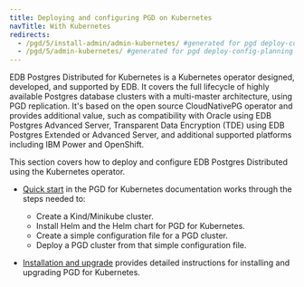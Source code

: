 ```yaml
---
title: Deploying and configuring PGD on Kubernetes
navTitle: With Kubernetes
redirects:
  - /pgd/5/install-admin/admin-kubernetes/ #generated for pgd deploy-config-planning reorg 
  - /pgd/5/admin-kubernetes/ #generated for pgd deploy-config-planning reorg 
---
```


EDB Postgres Distributed for Kubernetes is a Kubernetes operator designed, developed, and supported by EDB. It covers the full lifecycle of highly available Postgres database clusters with a multi-master architecture, using PGD replication. It's based on the open source CloudNativePG operator and provides additional value, such as compatibility with Oracle using EDB Postgres Advanced Server, Transparent Data Encryption (TDE) using EDB Postgres Extended or Advanced Server, and additional supported platforms including IBM Power and OpenShift.

This section covers how to deploy and configure EDB Postgres Distributed using the Kubernetes operator. 

* [Quick start](/postgres_distributed_for_kubernetes/latest/quickstart) in the PGD for Kubernetes documentation works through the steps needed to:
  * Create a Kind/Minikube cluster.
  * Install Helm and the Helm chart for PGD for Kubernetes.
  * Create a simple configuration file for a PGD cluster.
  * Deploy a PGD cluster from that simple configuration file.


* [Installation and upgrade](/postgres_distributed_for_kubernetes/latest/installation_upgrade) provides detailed instructions for installing and upgrading PGD for Kubernetes.
